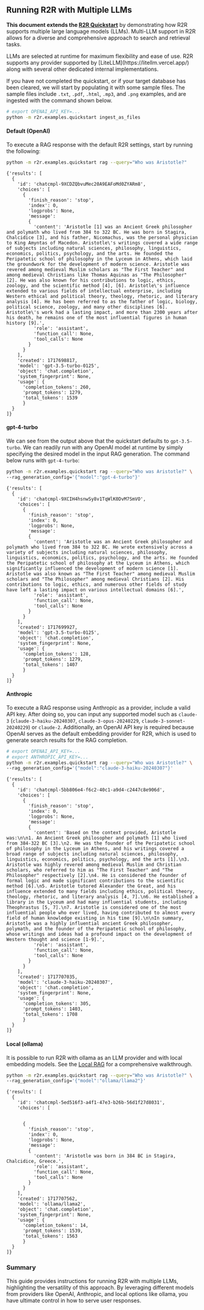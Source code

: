 
## Running R2R with Multiple LLMs

**This document extends the [R2R Quickstart](/getting-started/quickstart)** by demonstrating how R2R supports multiple large language models (LLMs). Multi-LLM support in R2R allows for a diverse and comprehensive approach to search and retrieval tasks.

<Callout type="info">
LLMs are selected at runtime for maximum flexibility and ease of use. R2R supports any provider supported by [LiteLLM](https://litellm.vercel.app/) along with several other dedicated internal implementations.
</Callout>

If you have not completed the quickstart, or if your target database has been cleared, we will start by populating it with some sample files. The sample files include `.txt`, `.pdf`, `.html`, `.mp3`, and `.png` examples, and are ingested with the command shown below.

```bash filename="bash" copy
# export OPENAI_API_KEY=...
python -m r2r.examples.quickstart ingest_as_files
```

#### Default (OpenAI)


To execute a RAG response with the default R2R settings, start by running the following:

```bash filename="bash" copy
python -m r2r.examples.quickstart rag --query="Who was Aristotle?"
```

```plaintext
{'results': [
  {
    'id': 'chatcmpl-9XCDZQbvuMec20A9EAFoMd0ZYARm8',
    'choices': [
      {
        'finish_reason': 'stop',
        'index': 0,
        'logprobs': None,
        'message':
        {
          'content': 'Aristotle [1] was an Ancient Greek philosopher and polymath who lived from 384 to 322 BC. He was born in Stagira, Chalcidice [3], and his father, Nicomachus, was the personal physician to King Amyntas of Macedon. Aristotle\'s writings covered a wide range of subjects including natural sciences, philosophy, linguistics, economics, politics, psychology, and the arts. He founded the Peripatetic school of philosophy in the Lyceum in Athens, which laid the groundwork for the development of modern science. Aristotle was revered among medieval Muslim scholars as "The First Teacher" and among medieval Christians like Thomas Aquinas as "The Philosopher" [2]. He was also known for his contributions to logic, ethics, zoology, and the scientific method [4], [6]. Aristotle\'s influence extended to various fields of intellectual enterprise, including Western ethical and political theory, theology, rhetoric, and literary analysis [4]. He has been referred to as the father of logic, biology, political science, zoology, and many other disciplines [6]. Aristotle\'s work had a lasting impact, and more than 2300 years after his death, he remains one of the most influential figures in human history [9].',
          'role': 'assistant',
          'function_call': None,
          'tool_calls': None
        }
      }
    ],
    'created': 1717698817,
    'model': 'gpt-3.5-turbo-0125',
    'object': 'chat.completion',
    'system_fingerprint': None,
    'usage': {
      'completion_tokens': 260,
      'prompt_tokens': 1279,
      'total_tokens': 1539
      }
  }
]}
```

#### gpt-4-turbo

We can see from the output above that the quickstart defaults to `gpt-3.5-turbo`. We can readily run with any OpenAI model at runtime by simply specifying the desired model in the input RAG generation. The command below runs with `gpt-4-turbo`:

```bash filename="bash" copy
python -m r2r.examples.quickstart rag --query="Who was Aristotle?" \
--rag_generation_config='{"model":"gpt-4-turbo"}'
```

```plaintext
{'results': [
  {
    'id': 'chatcmpl-9XCIH4hsnwSy8v1TqWlK0DvM7SmVO',
    'choices': [
      {
        'finish_reason': 'stop',
        'index': 0,
        'logprobs': None,
        'message':
        {
          'content': 'Aristotle was an Ancient Greek philosopher and polymath who lived from 384 to 322 BC. He wrote extensively across a variety of subjects including natural sciences, philosophy, linguistics, economics, politics, psychology, and the arts. He founded the Peripatetic school of philosophy at the Lyceum in Athens, which significantly influenced the development of modern science [1]. Aristotle was also known as "The First Teacher" among medieval Muslim scholars and "The Philosopher" among medieval Christians [2]. His contributions to logic, ethics, and numerous other fields of study have left a lasting impact on various intellectual domains [6].',
          'role': 'assistant',
          'function_call': None,
          'tool_calls': None
        }
      }
    ],
    'created': 1717699927,
    'model': 'gpt-3.5-turbo-0125',
    'object': 'chat.completion',
    'system_fingerprint': None,
    'usage': {
      'completion_tokens': 128,
      'prompt_tokens': 1279,
      'total_tokens': 1407
      }
  }
]}
```

#### Anthropic

To execute a RAG response using Anthropic as a provider, include a valid API key. After doing so, you can input any supported model such as `claude-3` (`claude-3-haiku-20240307`, `claude-3-opus-20240229`, `claude-3-sonnet-20240229`) or `claude-2`. Additionally, an OpenAI API key is required because OpenAI serves as the default embedding provider for R2R, which is used to generate search results for the RAG completion.


```bash filename="bash" copy
# export OPENAI_API_KEY=...
# export ANTHROPIC_API_KEY=...
python -m r2r.examples.quickstart rag --query="Who was Aristotle?" \
--rag_generation_config='{"model":"claude-3-haiku-20240307"}'
```

```plaintext
{'results': [
  {
    'id': 'chatcmpl-5bb806e4-f6c2-40c1-a9d4-c2447c8e906d',
    'choices': [
      {
        'finish_reason': 'stop',
        'index': 0,
        'logprobs': None,
        'message':
        {
          'content': 'Based on the context provided, Aristotle was:\n\n1. An Ancient Greek philosopher and polymath [1] who lived from 384-322 BC [3].\n2. He was the founder of the Peripatetic school of philosophy in the Lyceum in Athens, and his writings covered a broad range of subjects including natural sciences, philosophy, linguistics, economics, politics, psychology, and the arts [1].\n3. Aristotle was highly revered among medieval Muslim and Christian scholars, who referred to him as "The First Teacher" and "The Philosopher" respectively [2].\n4. He is considered the founder of formal logic and made significant contributions to the scientific method [6].\n5. Aristotle tutored Alexander the Great, and his influence extended to many fields including ethics, political theory, theology, rhetoric, and literary analysis [4, 7].\n6. He established a library in the Lyceum and had many influential students, including Theophrastus [5, 7].\n7. Aristotle is considered one of the most influential people who ever lived, having contributed to almost every field of human knowledge existing in his time [9].\n\nIn summary, Aristotle was a highly influential ancient Greek philosopher, polymath, and the founder of the Peripatetic school of philosophy, whose writings and ideas had a profound impact on the development of Western thought and science [1-9].',
          'role': 'assistant',
          'function_call': None,
          'tool_calls': None
        }
      }
    ],
    'created': 1717707035,
    'model': 'claude-3-haiku-20240307',
    'object': 'chat.completion',
    'system_fingerprint': None,
    'usage': {
      'completion_tokens': 305,
      'prompt_tokens': 1403,
      'total_tokens': 1708
      }
  }
]}
```

#### Local (ollama)

It is possible to run R2R with ollama as an LLM provider and with local embedding models. See the [Local RAG](/cookbooks/local-rag) for a comprehensive walkthrough.

```bash filename="bash" copy
python -m r2r.examples.quickstart rag --query="Who was Aristotle?" \
--rag_generation_config='{"model":"ollama/llama2"}'
```

```plaintext
{'results': [
  {
    'id': 'chatcmpl-5ed516f3-a4f1-47e3-b26b-56d1f27d8031',
    'choices': [


      {
        'finish_reason': 'stop',
        'index': 0,
        'logprobs': None,
        'message':
        {
          'content': 'Aristotle was born in 384 BC in Stagira, Chalcidice, Greece.',
          'role': 'assistant',
          'function_call': None,
          'tool_calls': None
        }
      }
    ],
    'created': 1717707562,
    'model': 'ollama/llama2',
    'object': 'chat.completion',
    'system_fingerprint': None,
    'usage': {
      'completion_tokens': 14,
      'prompt_tokens': 1539,
      'total_tokens': 1563
      }
  }
]}
```

### Summary

This guide provides instructions for running R2R with multiple LLMs, highlighting the versatility of this approach. By leveraging different models from providers like OpenAI, Anthropic, and local options like ollama, you have ultimate control in how to serve user responses.
